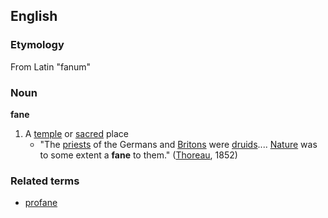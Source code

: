 ==English==
===Etymology===
From Latin "fanum"

===Noun===
'''fane'''
# A [[temple]] or [[sacred]] place
#*"The [[priest]]s of the Germans and [[Briton]]s were [[druid]]s.... [[Nature]] was to some extent a '''fane''' to them." ([[w:Henry David Thoreau|Thoreau]], 1852)

===Related terms===
*[[profane]]